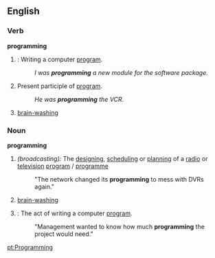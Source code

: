 ==English==

===Verb===
'''programming'''
# {{cattag|computing}}: Writing a computer [[program]].
#:''I was '''programming''' a new module for the software package.''
# Present participle of [[program]].
#:''He was '''programming''' the VCR.''
# [[brain-washing]]

===Noun===
'''programming'''
# ''(broadcasting):'' The [[designing]], [[scheduling]] or [[planning]] of a [[radio]] or [[television]] [[program]] / [[programme]]
#:"The network changed its '''programming''' to mess with DVRs again."
# [[brain-washing]]
# {{cattag|computing}}: The act of writing a computer [[program]].
#:"Management wanted to know how much '''programming''' the project would need."

[[pt:Programming]]